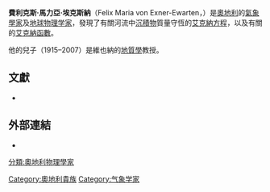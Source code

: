 {{Infobox scientist
| name = 費利克斯·馬力亞·埃克斯納<br/>Felix Maria von Exner-Ewarten
| image = Exner-Felix-(1876-1930).jpg
| image_size = 
| caption = Felix Maria von Exner-Ewarten
| birth_date = {{birth date|1876|8|23|df=y}}
| birth_place = [[奧匈帝國|奧匈帝國]][[維也納|維也納]]
| death_date = {{death date and age|df=yes|1930|2|7|1876|8|23}}
| death_place = [[奥地利第一共和国|奥地利第一共和国]]維也納
| residence =  
| nationality =  
| field = [[氣象學|氣象學]]
| work_institutions =   
| alma_mater =  
| doctoral_advisor =  
| doctoral_students =  
| known_for  = [[艾克納函數|艾克納函數]]<br/>[[艾克納方程|艾克納方程]]
| prizes = <!--Please insert-->
| religion = <!--Please insert-->
}}
'''費利克斯·馬力亞·埃克斯納'''（Felix Maria von Exner-Ewarten，{{bd|1876年|8月23日|1930年|2月7日|catIdx=F}}）是[[奧地利|奧地利]]的[[氣象學家|氣象學家]]及[[地球物理学家|地球物理学家]]，發現了有關河流中[[沉積物|沉積物]]質量守恆的[[艾克納方程|艾克納方程]]，以及有關{{le|大氣建模|Atmospheric model}}的[[艾克納函數|艾克納函數]]。

他的兒子{{le|克里斯托夫·埃克斯纳|Christof Exner}}（1915–2007）是維也納的[[地質學|地質學]]教授。

== 文獻 ==
* {{NDB|4|700|701|Exner von Ewarten, Felix Ritter|Max Toperczer}}

== 外部連結 ==
* {{aeiou|e/e966173}}

{{Authority control}}

{{歐洲科學家小作品}}

{{DEFAULTSORT:Exner-Ewarten, Felix Maria von}}
[[Category:奧地利貴族|Category:奧地利貴族]]
[[分類:奧地利物理學家|分類:奧地利物理學家]]
[[Category:气象学家|Category:气象学家]]